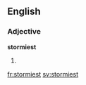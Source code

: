 ==English==

===Adjective===
'''stormiest'''

# {{en-superlative of|stormy}}

[[fr:stormiest]]
[[sv:stormiest]]